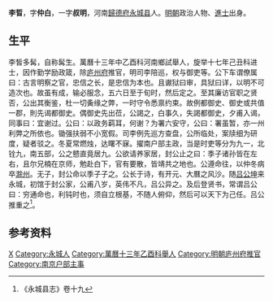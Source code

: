 {{Otheruses|other=名为李叔明的其他人物|李叔明}}

'''李晢'''，字'''仲白'''，一字'''叔明'''，河南[[歸德府|歸德府]][[永城县|永城县]]人。[[明朝|明朝]]政治人物、[[進士|進士]]出身。

== 生平 ==
李皙多髯，自称髯生。萬曆十三年中乙酉科河南鄉試舉人，旋举十七年己丑科进士，因作勤学励政箴，除[[庐州府|庐州府]]推官，明司李陪巡，权与御吏等。公下车谓僚属曰：古言明察之官，忠信之长，是忠信为本也。且谳狱曰审，具狱曰详，以明不可造次也。故虽有成，输必服念，五六日至于旬时，然后定之。至其廉访官职之贤否，公出其衡鉴，杜一切夤缘之弊，一时守令悉禀约束。故例都御史、御史或共值一郡，則先谒都御史。偶御史先出莅，公謁之，白事久，失謁都御史，夕甫入谒，同事曰：宜谢过。公曰：以政务羁耳，何谢？为署六安守，公曰：署虽暂，亦一州利弊之所依也。锄强扶弱不小宽假。司李例先巡方查盘，公所临处，案牍细为研度，疑者驳之。冬夏常燃烛，达曙不寐。擢南户部主政，当是时吏等分为九一，北铨九，南五部，公之戆直竟居九。公欲请养家居，封公止之曰：季子诸孙皆在左右，且尔兄楠在京师，勉赴白下，官有要散，皆靖共之地也。公遵命往，以仲冬病卒[[滁州|滁州]]。无子，封公命以季子子之。公长于诗，有开元、大曆之风沙。随[[吕坤|吕公坤]]来永城，初馆于封公家，公甫八岁，英伟不凡，吕公异之。及后登贤书，常谓吕公曰：穷通命也，利钝时也，须自立根基，不随人俯仰，然后可以天下为己任。吕公推重之<ref>《永城县志》卷十九</ref>。

== 参考资料 ==
{{reflist}}

{{萬曆十七年己丑科殿試金榜}}

{{Authority control}}

{{DEFAULTSORT:Li李}}
[[Category:李姓|X]]
[[Category:永城人|Category:永城人]]
[[Category:萬曆十三年乙酉科舉人|Category:萬曆十三年乙酉科舉人]]
[[Category:明朝庐州府推官|Category:明朝庐州府推官]]
[[Category:南京户部主事|Category:南京户部主事]]


{{明朝人物小作品}}